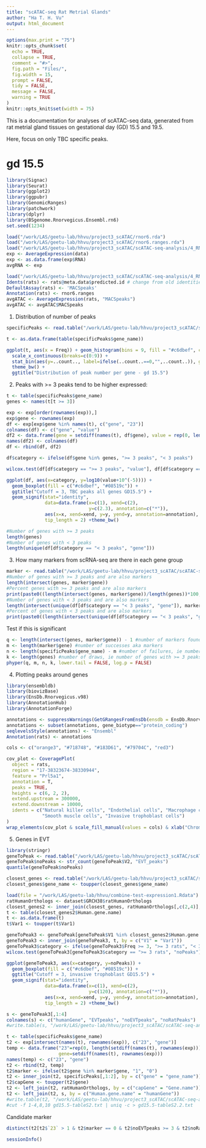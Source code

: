 ```yaml
---
title: "scATAC-seq Rat Metrial Glands"
author: "Ha T. H. Vu"
output: html_document
---
```

  
```r
options(max.print = "75")
knitr::opts_chunk$set(
  echo = TRUE,
  collapse = TRUE,
  comment = "#>",
  fig.path = "Files/",
  fig.width = 15,
  prompt = FALSE,
  tidy = FALSE,
  message = FALSE,
  warning = TRUE
)
knitr::opts_knit$set(width = 75)
```

This is a documentation for analyses of scATAC-seq data, generated from rat metrial gland tissues on gestational day (GD) 15.5 and 19.5. <br>

Here, focus on only TBC specific peaks.

# gd 15.5
```r
library(Signac)
library(Seurat)
library(ggplot2)
library(ggpubr)
library(GenomicRanges)
library(patchwork)
library(dplyr)
library(BSgenome.Rnorvegicus.Ensembl.rn6)
set.seed(1234)

load("/work/LAS/geetu-lab/hhvu/project3_scATAC/rnor6.rda")
load("/work/LAS/geetu-lab/hhvu/project3_scATAC/rnor6.ranges.rda")
load("/work/LAS/geetu-lab/hhvu/project3_scATAC/scATAC-seq-analysis/4_RNAintegration/scRNA-seqFiles/gd15.5_res0.8.rda")
exp <- AverageExpression(data)
exp <- as.data.frame(exp$RNA)
avgRNA <- exp

load("/work/LAS/geetu-lab/hhvu/project3_scATAC/scATAC-seq-analysis/4_RNAintegration/2_MACS2Peaks/annotation_scRNAseq/gd15.5-ATACwithRNAlables.rda")
Idents(rats) <- rats@meta.data$predicted.id # change from old identities to those predicted by scRNA-seq
DefaultAssay(rats) <- 'MACSpeaks'
Annotation(rats) <- rnor6.ranges
avgATAC <- AverageExpression(rats, "MACSpeaks")
avgATAC <- avgATAC$MACSpeaks
```

1. Distribution of number of peaks
```r
specificPeaks <- read.table("/work/LAS/geetu-lab/hhvu/project3_scATAC/scATAC-seq-analysis/4_RNAintegration/2_MACS2Peaks/annotation_scRNAseq/gd15.5-tbc-toGenes.txt", sep = "\t")

t <- as.data.frame(table(specificPeaks$gene_name))

ggplot(t, aes(x = Freq)) + geom_histogram(bins = 9, fill = "#c6dbef", color="grey") +
  scale_x_continuous(breaks=c(0:9)) +
  stat_bin(aes(y=..count.., label=ifelse(..count..==0,"",..count..)), geom="text", vjust=-.5) +
  theme_bw() +
  ggtitle("Distribution of peak number per gene - gd 15.5")
```
2. Peaks with >= 3 peaks tend to be higher expressed:
```r
t <- table(specificPeaks$gene_name)
genes <- names(t[t >= 3])

exp <- exp[order(rownames(exp)),]
exp$gene <- rownames(exp)
df <- exp[exp$gene %in% names(t), c("gene", "23")]
colnames(df) <- c("gene", "value")
df2 <- data.frame(gene = setdiff(names(t), df$gene), value = rep(0, length(setdiff(names(t), df$gene))))
names(df2) <- colnames(df)
df <- rbind(df, df2)

df$category <- ifelse(df$gene %in% genes, ">= 3 peaks", "< 3 peaks")

wilcox.test(df[df$category == ">= 3 peaks", "value"], df[df$category == "< 3 peaks", "value"])

ggplot(df, aes(x=category, y=log10(value+10^(-5)))) +
  geom_boxplot(fill = c("#c6dbef", "#08519c")) +
  ggtitle("Cutoff = 3, TBC peaks all genes GD15.5") +
  geom_signif(stat="identity",
              data=data.frame(x=c(1), xend=c(2),
                              y=c(2.3), annotation=c("*")),
              aes(x=x, xend=xend, y=y, yend=y, annotation=annotation),
              tip_length = 2) +theme_bw()

#Number of genes with >= 3 peaks
length(genes)
#Number of genes with < 3 peaks
length(unique(df[df$category == "< 3 peaks", "gene"]))
```

3. How many markers from scRNA-seq are there in each gene group
```r
marker <- read.table("/work/LAS/geetu-lab/hhvu/project3_scATAC/scATAC-seq-analysis/4_RNAintegration/scRNA-seqFiles/gd15.5-wilcoxin-cluster23.txt", header = T)
#Number of genes with >= 3 peaks and are also markers
length(intersect(genes, marker$gene))
#Percent genes with >= 3 peaks and are also markers
print(paste0((length(intersect(genes, marker$gene))/length(genes))*100, "%"))
#Number of genes with < 3 peaks and are also markers
length(intersect(unique(df[df$category == "< 3 peaks", "gene"]), marker$gene))
#Percent of genes with < 3 peaks and are also markers
print(paste0((length(intersect(unique(df[df$category == "< 3 peaks", "gene"]), marker$gene))/length(unique(df[df$category == "< 3 peaks", "gene"])))*100, "%"))
```

Test if this is significant
```r
q <- length(intersect(genes, marker$gene)) - 1 #number of markers found
m <- length(marker$gene) #number of successes aka markers
n <- length(specificPeaks$gene_name) - m #number of failures, ie number of genes that are not markers
k <- length(genes) #number of draws, ie number of genes with >= 3 peaks
phyper(q, m, n, k, lower.tail = FALSE, log.p = FALSE)
```

4. Plotting peaks around genes
```r
library(ensembldb)
library(biovizBase)
library(EnsDb.Rnorvegicus.v98)
library(AnnotationHub)
library(AnnotationForge)

annotations <- suppressWarnings(GetGRangesFromEnsDb(ensdb = EnsDb.Rnorvegicus.v98))
annotations <- subset(annotations, gene_biotype=="protein_coding")
seqlevelsStyle(annotations) <- "Ensembl"
Annotation(rats) <- annotations

cols <- c("orange3", "#718748", "#183D61", "#79704C", "red3")

cov_plot <- CoveragePlot( 
  object = rats,
  region = "17-38323674-38330944",
  feature = "Prl5a1",
  annotation = T,
  peaks = TRUE,
  heights = c(6, 2, 2),
  extend.upstream = 300000,
  extend.downstream = 10000,
  idents = c("Natural killer cells", "Endothelial cells", "Macrophage cells",         
             "Smooth muscle cells", "Invasive trophoblast cells")
)
wrap_elements(cov_plot & scale_fill_manual(values = cols) & xlab("Chromosome 17 position")) + ggtitle("GD15.5 Prl5a1") + theme(plot.title = element_text(size=18, face = "bold")) 
```

5. Genes in EVT
```r
library(stringr)
geneToPeak <- read.table("/work/LAS/geetu-lab/hhvu/project3_scATAC/scATAC-seq-analysis/5_integrating2timepoints/annotation_scRNAseq/commonPeaks/EVT_GREAT/EVT_genesToPeaks.txt", header = F, sep = "\t", fill = T, stringsAsFactors = F, quote = "")
geneToPeak$noPeaks <- str_count(geneToPeak$V2, "EVT_peaks")
quantile(geneToPeak$noPeaks)
```

```r
closest_genes <- read.table("/work/LAS/geetu-lab/hhvu/project3_scATAC/scATAC-seq-analysis/4_RNAintegration/2_MACS2Peaks/annotation_scRNAseq/gd15.5-tbc-toGenes.txt", sep = "\t")
closest_genes$gene_name <- toupper(closest_genes$gene_name)

load(file = "/work/LAS/geetu-lab/hhvu/combine-test-expression1.Rdata")
ratHumanOrthologs <- dataset$GRCH38$ratHumanOrthologs
closest_genes2 <- inner_join(closest_genes, ratHumanOrthologs[,c(2,4)], by = c("gene_name" = "Gene.name"))
t <- table(closest_genes2$Human.gene.name)
t <- as.data.frame(t)
t$Var1 <- toupper(t$Var1)

geneToPeak3 <- geneToPeak[geneToPeak$V1 %in% closest_genes2$Human.gene.name,]
geneToPeak3 <- inner_join(geneToPeak3, t, by = c("V1" = "Var1"))
geneToPeak3$category <- ifelse(geneToPeak3$Freq >= 3, ">= 3 rats", "< 3 rats")
wilcox.test(geneToPeak3[geneToPeak3$category == ">= 3 rats", "noPeaks"], geneToPeak3[geneToPeak3$category == "< 3 rats", "noPeaks"])

ggplot(geneToPeak3, aes(x=category, y=noPeaks)) +
  geom_boxplot(fill = c("#c6dbef", "#08519c")) +
  ggtitle("Cutoff = 3, invasive trophoblast GD15.5") +
  geom_signif(stat="identity",
              data=data.frame(x=c(1), xend=c(2),
                              y=c(120), annotation=c("*")),
              aes(x=x, xend=xend, y=y, yend=y, annotation=annotation),
              tip_length = 2) +theme_bw()

s <- geneToPeak3[,1:4]
colnames(s) <- c("humanGene", "EVTpeaks", "noEVTpeaks", "noRatPeaks")
#write.table(s, "/work/LAS/geetu-lab/hhvu/project3_scATAC/scATAC-seq-analysis/5_integrating2timepoints/annotation_scRNAseq/commonPeaks/EVT_GREAT/gd15.5EVTgenesWithRatPeaks.txt", sep = "\t", quote = F, row.names = F)
```

```r
t <- table(specificPeaks$gene_name)
t2 <- exp[intersect(names(t), rownames(exp)), c("23", "gene")]
temp <- data.frame("23"=rep(0, length(setdiff(names(t), rownames(exp)))),
                   gene=setdiff(names(t), rownames(exp)))
names(temp) <- c("23", "gene")
t2 <- rbind(t2, temp)
t2$marker <- ifelse(t2$gene %in% marker$gene, "1", "0")
t2 <- inner_join(t2, specificPeaks[,1:2], by = c("gene" = "gene_name"))
t2$capGene <- toupper(t2$gene)
t2 <- left_join(t2, ratHumanOrthologs, by = c("capGene" = "Gene.name"))
t2 <- left_join(t2, s, by = c("Human.gene.name" = "humanGene"))
#write.table(t2, "/work/LAS/geetu-lab/hhvu/project3_scATAC/scATAC-seq-analysis/5_integrating2timepoints/annotation_scRNAseq/commonPeaks/gd15.5-tableS2.txt", sep = "\t", quote = F, row.names = F)
#cut -f 1-4,8,10 gd15.5-tableS2.txt | uniq -c > gd15.5-tableS2.2.txt
```

Candidate marker
```r
distinct(t2[t2$`23` > 1 & t2$marker == 0 & t2$noEVTpeaks >= 3 & t2$noRatPeaks >= 3 & !is.na(t2$Human.gene.name), c(1,2,3,4,8,10)])
```

```r
sessionInfo()
```
